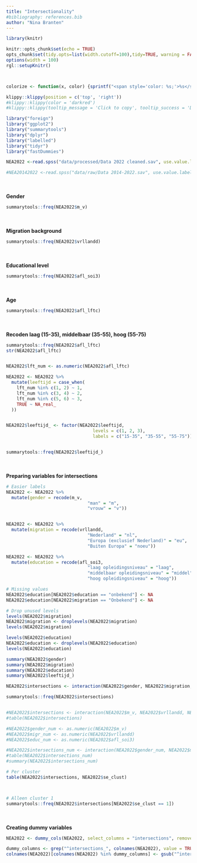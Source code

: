 ```yaml
---
title: "Intersectionality"
#bibliography: references.bib
author: "Nina Branten"
---
```

```r
library(knitr)

knitr::opts_chunk$set(echo = TRUE)
opts_chunk$set(tidy.opts=list(width.cutoff=100),tidy=TRUE, warning = FALSE, message = FALSE,comment = "#>", cache=TRUE, class.source=c("test"), class.output=c("test2"))
options(width = 100)
rgl::setupKnitr()



colorize <- function(x, color) {sprintf("<span style='color: %s;'>%s</span>", color, x) }

```

```r
klippy::klippy(position = c('top', 'right'))
#klippy::klippy(color = 'darkred')
#klippy::klippy(tooltip_message = 'Click to copy', tooltip_success = 'Done')
```

```r
library("foreign")
library("ggplot2")
library("summarytools")
library("dplyr")
library("labelled")
library("tidyr")
library("fastDummies")
```

```r
NEA2022 <-read.spss("data/processed/Data 2022 cleaned.sav", use.value.labels = T, to.data.frame = T)

#NEA20142022 <-read.spss("data/raw/Data 2014-2022.sav", use.value.labels = T, to.data.frame = T)
```

<br><br> **Gender**

```r
summarytools::freq(NEA2022$m_v)
```
<br><br> **Migration background**
```r
summarytools::freq(NEA2022$vrllandd)
```
<br><br> **Educational level**
```r
summarytools::freq(NEA2022$afl_soi3)
```

<br><br> **Age**

```r
summarytools::freq(NEA2022$afl_lftc)
```
<br><br> **Recoden laag (15-35), middelbaar (35-55), hoog (55-75)**

```r
summarytools::freq(NEA2022$afl_lftc)
str(NEA2022$afl_lftc)


NEA2022$lft_num <- as.numeric(NEA2022$afl_lftc)

NEA2022 <- NEA2022 %>%
  mutate(leeftijd = case_when(
    lft_num %in% c(1, 2) ~ 1,
    lft_num %in% c(3, 4) ~ 2,
    lft_num %in% c(5, 6) ~ 3,
    TRUE ~ NA_real_
  ))


NEA2022$leeftijd_ <- factor(NEA2022$leeftijd,
                                 levels = c(1, 2, 3),
                                 labels = c("15-35", "35-55", "55-75"))


summarytools::freq(NEA2022$leeftijd_)

```
<br><br> **Preparing variables for intersections**

```r
# Easier labels
NEA2022 <- NEA2022 %>%
  mutate(gender = recode(m_v,
                               "man" = "m",
                               "vrouw" = "v"))


NEA2022 <- NEA2022 %>%
  mutate(migration = recode(vrllandd,
                               "Nederland" = "nl",
                               "Europa (exclusief Nederland)" = "eu",
                               "Buiten Europa" = "noeu"))

NEA2022 <- NEA2022 %>%
  mutate(education = recode(afl_soi3,
                               "laag opleidingsniveau" = "laag",
                               "middelbaar opleidingsniveau" = "middel",
                               "hoog opleidingsniveau" = "hoog"))

# Missing values
NEA2022$education[NEA2022$education == "onbekend"] <- NA
NEA2022$education[NEA2022$migration == "Onbekend"] <- NA

# Drop unused levels
levels(NEA2022$migration)
NEA2022$migration <- droplevels(NEA2022$migration)
levels(NEA2022$migration)

levels(NEA2022$education)
NEA2022$education <- droplevels(NEA2022$education)
levels(NEA2022$education)

summary(NEA2022$gender)
summary(NEA2022$migration)
summary(NEA2022$education)
summary(NEA2022$leeftijd_)

```

```r
NEA2022$intersections <- interaction(NEA2022$gender, NEA2022$migration, NEA2022$education, NEA2022$leeftijd_)

summarytools::freq(NEA2022$intersections)


#NEA2022$intersections <- interaction(NEA2022$m_v, NEA2022$vrllandd, NEA2022$afl_soi3, NEA2022$leeftijd_)
#table(NEA2022$intersections) 

#NEA2022$gender_num <- as.numeric(NEA2022$m_v)
#NEA2022$migr_num <- as.numeric(NEA2022$vrllandd)
#NEA2022$educ_num <- as.numeric(NEA2022$afl_soi3)

#NEA2022$intersections_num <- interaction(NEA2022$gender_num, NEA2022$migr_num, NEA2022$educ_num, NEA2022$leeftijd)
#table(NEA2022$intersections_num)
#summary(NEA2022$intersections_num)

```


```r

# Per cluster
table(NEA2022$intersections, NEA2022$se_clust)



# Alleen cluster 1
summarytools::freq(NEA2022$intersections[NEA2022$se_clust == 1])

```

<br><br> **Creating dummy variables**

```r
NEA2022 <- dummy_cols(NEA2022, select_columns = "intersections", remove_first_dummy = FALSE)

dummy_columns <- grep("^intersections_", colnames(NEA2022), value = TRUE)  # Find dummy columns
colnames(NEA2022)[colnames(NEA2022) %in% dummy_columns] <- gsub("^intersections_", "", dummy_columns)

```

